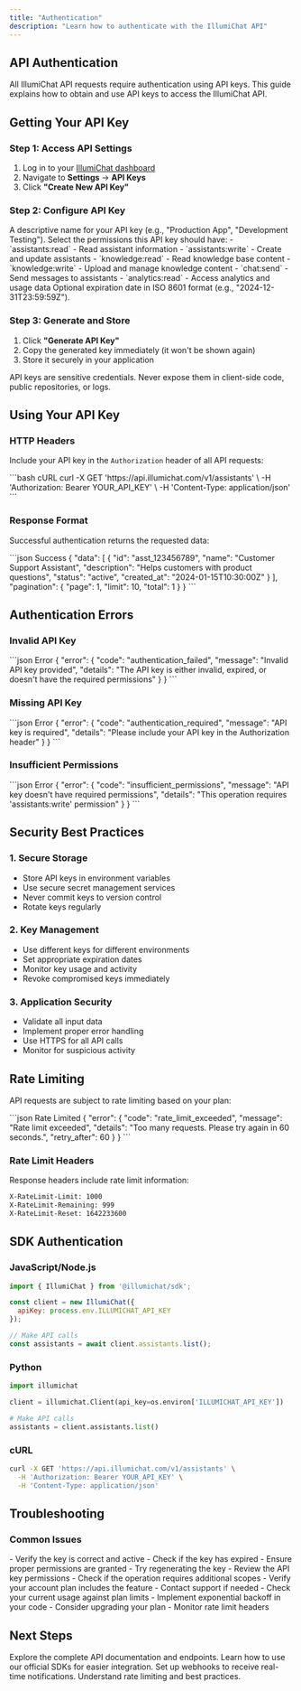 ```yaml
---
title: "Authentication"
description: "Learn how to authenticate with the IllumiChat API"
---
```


## API Authentication

All IllumiChat API requests require authentication using API keys. This guide explains how to obtain and use API keys to access the IllumiChat API.

## Getting Your API Key

### Step 1: Access API Settings

1. Log in to your [IllumiChat dashboard](https://app.illumichat.com)
2. Navigate to **Settings** → **API Keys**
3. Click **"Create New API Key"**

### Step 2: Configure API Key

<ParamField body="name" type="string" required>
A descriptive name for your API key (e.g., "Production App", "Development Testing").
</ParamField>

<ParamField body="permissions" type="array" required>
Select the permissions this API key should have:
- `assistants:read` - Read assistant information
- `assistants:write` - Create and update assistants
- `knowledge:read` - Read knowledge base content
- `knowledge:write` - Upload and manage knowledge content
- `chat:send` - Send messages to assistants
- `analytics:read` - Access analytics and usage data
</ParamField>

<ParamField body="expires_at" type="string">
Optional expiration date in ISO 8601 format (e.g., "2024-12-31T23:59:59Z").
</ParamField>

### Step 3: Generate and Store

1. Click **"Generate API Key"**
2. Copy the generated key immediately (it won't be shown again)
3. Store it securely in your application

<Warning>
API keys are sensitive credentials. Never expose them in client-side code, public repositories, or logs.
</Warning>

## Using Your API Key

### HTTP Headers

Include your API key in the `Authorization` header of all API requests:

<RequestExample>
```bash cURL
curl -X GET 'https://api.illumichat.com/v1/assistants' \
  -H 'Authorization: Bearer YOUR_API_KEY' \
  -H 'Content-Type: application/json'
```
</RequestExample>

### Response Format

Successful authentication returns the requested data:

<ResponseExample>
```json Success
{
  "data": [
    {
      "id": "asst_123456789",
      "name": "Customer Support Assistant",
      "description": "Helps customers with product questions",
      "status": "active",
      "created_at": "2024-01-15T10:30:00Z"
    }
  ],
  "pagination": {
    "page": 1,
    "limit": 10,
    "total": 1
  }
}
```
</ResponseExample>

## Authentication Errors

### Invalid API Key

<ResponseExample>
```json Error
{
  "error": {
    "code": "authentication_failed",
    "message": "Invalid API key provided",
    "details": "The API key is either invalid, expired, or doesn't have the required permissions"
  }
}
```
</ResponseExample>

### Missing API Key

<ResponseExample>
```json Error
{
  "error": {
    "code": "authentication_required",
    "message": "API key is required",
    "details": "Please include your API key in the Authorization header"
  }
}
```
</ResponseExample>

### Insufficient Permissions

<ResponseExample>
```json Error
{
  "error": {
    "code": "insufficient_permissions",
    "message": "API key doesn't have required permissions",
    "details": "This operation requires 'assistants:write' permission"
  }
}
```
</ResponseExample>

## Security Best Practices

### 1. Secure Storage

- Store API keys in environment variables
- Use secure secret management services
- Never commit keys to version control
- Rotate keys regularly

### 2. Key Management

- Use different keys for different environments
- Set appropriate expiration dates
- Monitor key usage and activity
- Revoke compromised keys immediately

### 3. Application Security

- Validate all input data
- Implement proper error handling
- Use HTTPS for all API calls
- Monitor for suspicious activity

## Rate Limiting

API requests are subject to rate limiting based on your plan:

<ResponseExample>
```json Rate Limited
{
  "error": {
    "code": "rate_limit_exceeded",
    "message": "Rate limit exceeded",
    "details": "Too many requests. Please try again in 60 seconds.",
    "retry_after": 60
  }
}
```
</ResponseExample>

### Rate Limit Headers

Response headers include rate limit information:

```bash
X-RateLimit-Limit: 1000
X-RateLimit-Remaining: 999
X-RateLimit-Reset: 1642233600
```

## SDK Authentication

### JavaScript/Node.js

```javascript
import { IllumiChat } from '@illumichat/sdk';

const client = new IllumiChat({
  apiKey: process.env.ILLUMICHAT_API_KEY
});

// Make API calls
const assistants = await client.assistants.list();
```

### Python

```python
import illumichat

client = illumichat.Client(api_key=os.environ['ILLUMICHAT_API_KEY'])

# Make API calls
assistants = client.assistants.list()
```

### cURL

```bash
curl -X GET 'https://api.illumichat.com/v1/assistants' \
  -H 'Authorization: Bearer YOUR_API_KEY' \
  -H 'Content-Type: application/json'
```

## Troubleshooting

### Common Issues

<AccordionGroup>
<Accordion title="API Key Not Working">
  - Verify the key is correct and active
  - Check if the key has expired
  - Ensure proper permissions are granted
  - Try regenerating the key
</Accordion>

<Accordion title="Permission Denied">
  - Review the API key permissions
  - Check if the operation requires additional scopes
  - Verify your account plan includes the feature
  - Contact support if needed
</Accordion>

<Accordion title="Rate Limiting">
  - Check your current usage against plan limits
  - Implement exponential backoff in your code
  - Consider upgrading your plan
  - Monitor rate limit headers
</Accordion>
</AccordionGroup>

## Next Steps

<CardGroup cols={2}>
<Card title="API Reference" icon="book" href="/api-reference/assistants/create">
  Explore the complete API documentation and endpoints.
</Card>

<Card title="SDK Documentation" icon="code" href="/api-reference/sdk">
  Learn how to use our official SDKs for easier integration.
</Card>

<Card title="Webhooks" icon="webhook" href="/integrations/webhooks-setup">
  Set up webhooks to receive real-time notifications.
</Card>

<Card title="Rate Limits" icon="clock" href="/api-reference/rate-limits">
  Understand rate limiting and best practices.
</Card>
</CardGroup>
